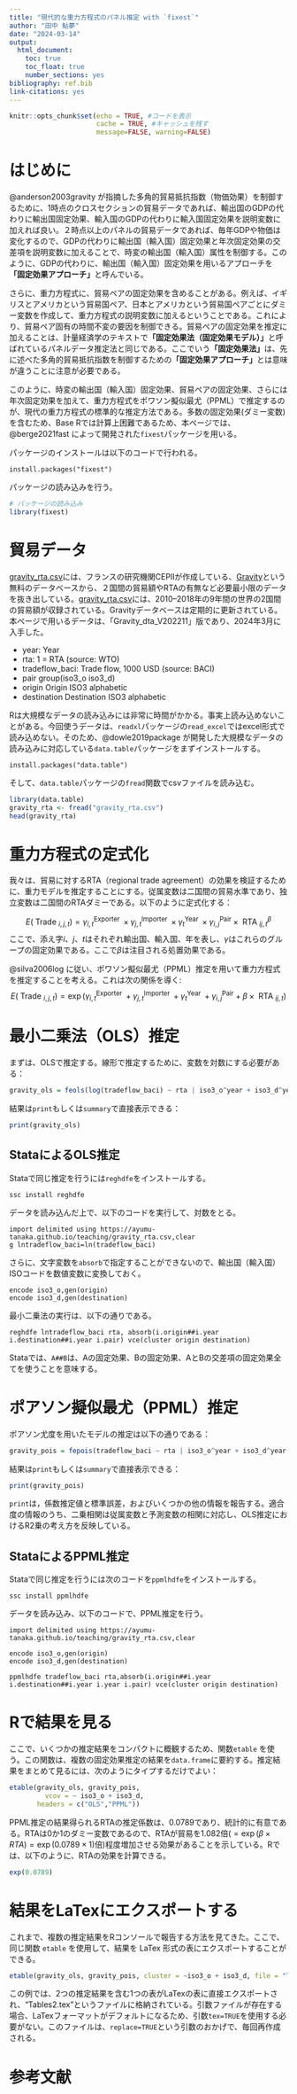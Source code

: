 ```yaml
---
title: "現代的な重力方程式のパネル推定 with `fixest`"
author: "田中 鮎夢"
date: "2024-03-14"
output:
  html_document:
    toc: true
    toc_float: true
    number_sections: yes
bibliography: ref.bib
link-citations: yes
---
```


```r
knitr::opts_chunk$set(echo = TRUE, #コードを表示
                      cache = TRUE, #キャッシュを残す
                      message=FALSE, warning=FALSE)

```

# はじめに

@anderson2003gravity が指摘した多角的貿易抵抗指数（物価効果）を制御するために、1時点のクロスセクションの貿易データであれば、輸出国のGDPの代わりに輸出国固定効果、輸入国のGDPの代わりに輸入国固定効果を説明変数に加えれば良い。２時点以上のパネルの貿易データであれば、毎年GDPや物価は変化するので、GDPの代わりに輸出国（輸入国）固定効果と年次固定効果の交差項を説明変数に加えることで、時変の輸出国（輸入国）属性を制御する。このように、GDPの代わりに、輸出国（輸入国）固定効果を用いるアプローチを**「固定効果アプローチ」**と呼んでいる。

さらに、重力方程式に、貿易ペアの固定効果を含めることがある。例えば、イギリスとアメリカという貿易国ペア、日本とアメリカという貿易国ペアごとにダミー変数を作成して、重力方程式の説明変数に加えるということである。これにより、貿易ペア固有の時間不変の要因を制御できる。貿易ペアの固定効果を推定に加えることは、計量経済学のテキストで**「固定効果法（固定効果モデル）」**と呼ばれているパネルデータ推定法と同じである。ここでいう**「固定効果法」**は、先に述べた多角的貿易抵抗指数を制御するための**「固定効果アプローチ」**とは意味が違うことに注意が必要である。

このように、時変の輸出国（輸入国）固定効果、貿易ペアの固定効果、さらには年次固定効果を加えて、重力方程式をポワソン擬似最尤（PPML）で推定するのが、現代の重力方程式の標準的な推定方法である。多数の固定効果(ダミー変数)を含むため、Base Rでは計算上困難であるため、本ページでは、@berge2021fast によって開発された`fixest`パッケージを用いる。

パッケージのインストールは以下のコードで行われる。

```         
install.packages("fixest")
```

パッケージの読み込みを行う。

```r
# パッケージの読み込み
library(fixest)
```

# 貿易データ

[gravity_rta.csv](https://ayumu-tanaka.github.io/teaching/gravity_rta.csv)には、フランスの研究機関CEPIIが作成している、[Gravity](http://www.cepii.fr/CEPII/en/bdd_modele/bdd_modele_item.asp?id=8)という無料のデータベースから、２国間の貿易額やRTAの有無など必要最小限のデータを抜き出している。[gravity_rta.csv](https://ayumu-tanaka.github.io/teaching/gravity_rta.csv)には、2010--2018年の9年間の世界の2国間の貿易額が収録されている。Gravityデータベースは定期的に更新されている。本ページで用いるデータは、「Gravity_dta_V202211」版であり、2024年3月に入手した。

-   year: Year
-   rta: 1 = RTA (source: WTO)
-   tradeflow_baci: Trade flow, 1000 USD (source: BACI)
-   pair group(iso3_o iso3_d)
-   origin Origin ISO3 alphabetic
-   destination Destination ISO3 alphabetic

Rは大規模なデータの読み込みには非常に時間がかかる。事実上読み込めないことがある。今回使うデータは、`readxl`パッケージの`read_excel`ではexcel形式で読み込めない。そのため、@dowle2019package が開発した大規模なデータの読み込みに対応している`data.table`パッケージをまずインストールする。

```         
install.packages("data.table")
```

そして、`data.table`パッケージの`fread`関数でcsvファイルを読み込む。

```r
library(data.table)
gravity_rta <- fread("gravity_rta.csv")
head(gravity_rta)
```

# 重力方程式の定式化

我々は、貿易に対するRTA（regional trade agreement）の効果を検証するために、重力モデルを推定することにする。従属変数は二国間の貿易水準であり、独立変数は二国間のRTAダミーである。以下のように定式化する：

$$
E\left(\text { Trade }_{i, j, t}\right)=\gamma_{i,t}^{\text {Exporter }} \times \gamma_{j,t}^{\text {Importer }}  \times \gamma_{t}^{\text {Year }} 
\times \gamma_{i,j}^{\text {Pair}}
\times \text { RTA }_{i j, t}^{\beta}
$$ ここで、添え字$i$、$j$、$t$はそれぞれ輸出国、輸入国、年を表し、$\gamma$はこれらのグループの固定効果である。ここで$\beta$は注目される処置効果である。

@silva2006log に従い、ポワソン擬似最尤（PPML）推定を用いて重力方程式を推定することを考える。これは次の関係を導く: $$
E\left(\text { Trade }_{i, j, t}\right)=\exp \left(\gamma_{i,t}^{\text {Exporter }}+\gamma_{j,t}^{\text {Importer }}+\gamma_{t}^{\text {Year }}+ \gamma_{i,j}^{\text {Pair}} + \beta \times  \text { RTA }_{i j, t}\right)
$$

# 最小二乗法（OLS）推定

まずは、OLSで推定する。線形で推定するために、変数を対数にする必要がある：

```r
gravity_ols = feols(log(tradeflow_baci) ~ rta | iso3_o^year + iso3_d^year + pair, vcov = ~ iso3_o + iso3_d, data = gravity_rta)
```

結果は`print`もしくは`summary`で直接表示できる：

```r
print(gravity_ols)
```

## StataによるOLS推定

Stataで同じ推定を行うには`reghdfe`をインストールする。

```         
ssc install reghdfe
```

データを読み込んだ上で、以下のコードを実行して、対数をとる。

```         
import delimited using https://ayumu-tanaka.github.io/teaching/gravity_rta.csv,clear 
g lntradeflow_baci=ln(tradeflow_baci)
```

さらに、文字変数を`absorb`で指定することができないので、輸出国（輸入国）ISOコードを数値変数に変換しておく。

```         
encode iso3_o,gen(origin)
encode iso3_d,gen(destination)
```

最小二乗法の実行は、以下の通りである。

```         
reghdfe lntradeflow_baci rta, absorb(i.origin##i.year i.destination##i.year i.pair) vce(cluster origin destination)
```

Stataでは、`A##B`は、Aの固定効果、Bの固定効果、AとBの交差項の固定効果全てを使うことを意味する。

# ポアソン擬似最尤（PPML）推定

ポアソン尤度を用いたモデルの推定は以下の通りである：

```r
gravity_pois = fepois(tradeflow_baci ~ rta | iso3_o^year + iso3_d^year + pair,  vcov = ~ iso3_o + iso3_d, data = gravity_rta)
```

結果は`print`もしくは`summary`で直接表示できる：

```r
print(gravity_pois)
```

`print`は，係数推定値と標準誤差，およびいくつかの他の情報を報告する。適合度の情報のうち、二乗相関は従属変数と予測変数の相関に対応し、OLS推定におけるR2乗の考え方を反映している。

## StataによるPPML推定

Stataで同じ推定を行うには次のコードを`ppmlhdfe`をインストールする。

```         
ssc install ppmlhdfe
```

データを読み込み、以下のコードで、PPML推定を行う。

```         
import delimited using https://ayumu-tanaka.github.io/teaching/gravity_rta.csv,clear 

encode iso3_o,gen(origin)
encode iso3_d,gen(destination)

ppmlhdfe tradeflow_baci rta,absorb(i.origin##i.year i.destination##i.year i.year i.pair) vce(cluster origin destination)
```

# Rで結果を見る

ここで、いくつかの推定結果をコンパクトに概観するため、関数`etable` を使う。この関数は、複数の固定効果推定の結果を`data.frame`に要約する。推定結果をまとめて見るには、次のようにタイプするだけでよい：

```r
etable(gravity_ols, gravity_pois,
         vcov = ~ iso3_o + iso3_d, 
       headers = c("OLS","PPML"))
```

PPML推定の結果得られるRTAの推定係数は、0.0789であり、統計的に有意である。RTAは0か1のダミー変数であるので、RTAが貿易を1.082倍($=\exp(\beta \times RTA)=\exp(0.0789 \times 1)$倍)程度増加させる効果があることを示している。Rでは、以下のように、RTAの効果を計算できる。

```r
exp(0.0789)
```


# 結果をLaTexにエクスポートする

これまで、複数の推定結果をRコンソールで報告する方法を見てきた。ここで、同じ関数 `etable` を使用して、結果を LaTex 形式の表にエクスポートすることができる。

```r
etable(gravity_ols, gravity_pois, cluster = ~iso3_o + iso3_d, file = "Tables2.tex", replace = TRUE)
```

この例では、2つの推定結果を含む1つの表がLaTexの表に直接エクスポートされ、"Tables2.tex "というファイルに格納されている。引数ファイルが存在する場合、LaTexフォーマットがデフォルトになるため、引数`tex=TRUE`を使用する必要がない。このファイルは、`replace=TRUE`という引数のおかげで、毎回再作成される。

# 参考文献 {.unnumbered}
